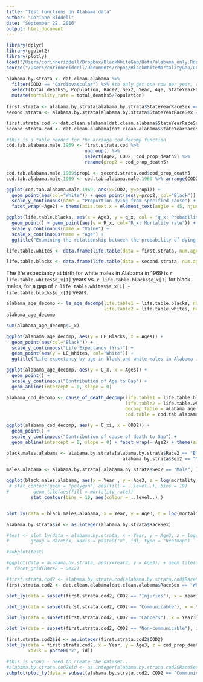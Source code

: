 ```yaml
---
title: "Test functions on Alabama data"
author: "Corinne Riddell"
date: "September 22, 2016"
output: html_document
---
```


```r
library(dplyr)
library(ggplot2)
library(plotly)
load("/Users/corinneriddell/Dropbox/BlackWhiteGap/Data/alabama_only.Rdata")
source("/Users/corinneriddell/Documents/repos/BlackWhiteMortalityGap/Code/life_expectancy_functions.R")
```

```r
alabama.by.strata <- dat.clean.alabama %>% 
  filter(COD2 == "Cardiovascular") %>% #to only get one row per year, race, sex, age strata
  select(total_deaths5, Population, Race2, Sex2, Year, Age, StateYearRaceSex, nx) %>%
  mutate(mortality_rate = total_deaths5/Population)
  
first.strata <- alabama.by.strata[alabama.by.strata$StateYearRaceSex == "Alabama.1969.White.Male", ]
second.strata <- alabama.by.strata[alabama.by.strata$StateYearRaceSex == "Alabama.1969.Black.Male", ]

first.strata.cod <- dat.clean.alabama[dat.clean.alabama$StateYearRaceSex == "Alabama.1969.White.Male", ]
second.strata.cod <- dat.clean.alabama[dat.clean.alabama$StateYearRaceSex == "Alabama.1969.Black.Male", ]

#this is a table needed for the arriaga cod decomp function
cod.tab.alabama.male.1969 <- first.strata.cod %>% 
                             ungroup() %>%
                             select(Age2, COD2, cod_prop_death5) %>%
                             rename(prop2 = cod_prop_death5)

cod.tab.alabama.male.1969$prop1 <- second.strata.cod$cod_prop_death5
cod.tab.alabama.male.1969 <- cod.tab.alabama.male.1969 %>% arrange(COD2, Age2)
```

```r
ggplot(cod.tab.alabama.male.1969, aes(x=COD2, y=prop1)) + 
  geom_point(aes(col="White")) + geom_point(aes(y=prop2, col="Black")) +
  scale_y_continuous(name = "Proportion dying from specified cause") +
  facet_wrap(~Age2) + theme(axis.text.x = element_text(angle = 45, hjust = 1))

ggplot(life.table.blacks, aes(x = Age3, y = q_x, col = "q_x: Probability")) + 
  geom_point() + geom_point(aes(y = R_x, col="R_x: Mortality rate")) + 
  scale_y_continuous(name = "Value") + 
  scale_x_continuous(name = "Age") + 
  ggtitle("Examining the relationship between the probability of dying and the mortality rate")
```



```r
life.table.whites <- data.frame(life.table(data = first.strata, num.ages.in.group = "nx", death.counts = "total_deaths5", population.counts = "Population"))

life.table.blacks <- data.frame(life.table(data = second.strata, num.ages.in.group = "nx", death.counts = "total_deaths5", population.counts = "Population"))
```

The life expectancy at birth for white males in Alabama in 1969 is `r life.table.whites$e_x[1]` years vs. `r life.table.blacks$e_x[1]` for black males, for a gap of `r life.table.whites$e_x[1] - life.table.blacks$e_x[1]` years.

```r
alabama_age_decomp <- le_age_decomp(life.table1 = life.table.blacks, name.lt1 = "Blacks", 
                                    life.table2 = life.table.whites, name.lt2 = "Whites", age.groups = "Age3")
alabama_age_decomp

sum(alabama_age_decomp$C_x)

ggplot(alabama_age_decomp, aes(y = LE_Blacks, x = Ages)) + 
  geom_point(aes(col="Black")) + 
  scale_y_continuous("Life Expectancy (Yrs)") +
  geom_point(aes(y = LE_Whites, col="White")) +
  ggtitle("Life expectancy by age in black and white males in Alabama in 1969")

ggplot(alabama_age_decomp, aes(y = C_x, x = Ages)) + 
  geom_point() + 
  scale_y_continuous("Contribution of Age to Gap") +
  geom_abline(intercept = 0, slope = 0)
```

```r
alabama_cod_decomp <- cause_of_death_decomp(life.table1 = life.table.blacks, 
                                            life.table2 = life.table.whites, 
                                            decomp.table = alabama_age_decomp,
                                            cod.table = cod.tab.alabama.male.1969, "Age2", "COD2", "prop1", "prop2")

ggplot(alabama_cod_decomp, aes(y = C_xi, x = COD2)) + 
  geom_point() + 
  scale_y_continuous("Contribution of cause of death to Gap") +
  geom_abline(intercept = 0, slope = 0) + facet_wrap(~ Age2) + theme(axis.text.x = element_text(angle = 45, hjust = 1))
```

```r
black.males.alabama <- alabama.by.strata[alabama.by.strata$Race2 == "Black" &
                                           alabama.by.strata$Sex2 == "Male", ]

males.alabama <- alabama.by.strata[ alabama.by.strata$Sex2 == "Male", ]

ggplot(black.males.alabama, aes(x = Year , y = Age3, z = log(mortality_rate, 10))) + 
 # stat_contour(geom = "polygon", aes(fill = ..level..), bins = 19) 
#         geom_tile(aes(fill = mortality_rate)) 
         stat_contour(bins = 10, aes(colour = ..level..) )


plot_ly(data = black.males.alabama, x = Year, y = Age3, z = log(mortality_rate,10), type = "heatmap")

alabama.by.strata$id <- as.integer(alabama.by.strata$RaceSex)

#test <- plot_ly(data = alabama.by.strata, x = Year, y = Age3, z = log(mortality_rate,10),
#        group = RaceSex, xaxis = paste0("x", id), type = "heatmap")

#subplot(test)

#ggplot(data = alabama.by.strata, aes(x=Year3, y = Age3)) + geom_tile(aes(fill = log(mortality_rate,10))) +
#  facet_grid(Race2 ~ Sex2)

#first.strata.cod2 <- alabama.by.strata.cod[alabama.by.strata.cod$RaceSex == "White.Male", ]
first.strata.cod2 <- dat.clean.alabama[dat.clean.alabama$RaceSex == "White.Male", ]

plot_ly(data = subset(first.strata.cod2, COD2 == "Injuries"), x = Year3, y = Age3, z = cod_prop_death5, type = "heatmap")

plot_ly(data = subset(first.strata.cod2, COD2 == "Communicable"), x = Year3, y = Age3, z = cod_prop_death5, type = "heatmap")

plot_ly(data = subset(first.strata.cod2, COD2 == "Cancers"), x = Year3, y = Age3, z = cod_prop_death5, type = "heatmap")

plot_ly(data = subset(first.strata.cod2, COD2 == "Non-communicable"), x = Year3, y = Age3, z =cod_prop_death5, type = "heatmap")

first.strata.cod2$id <- as.integer(first.strata.cod2$COD2)
plot_ly(data = first.strata.cod2, x = Year, y = Age3, z = cod_prop_death5, type = "heatmap", group = COD2,
        xaxis = paste0("x", id))

#this is wrong - need to create the dataset...
#alabama.by.strata.cod2$id <- as.integer(alabama.by.strata.cod2$RaceSex)
subplot(plot_ly(data = subset(alabama.by.strata.cod2, COD2 == "Communicable"), x = Year3, y = Age3, z = cod_prop_death5, type = "heatmap", group = RaceSex, xaxis = paste0("x", id)))



```




